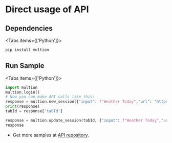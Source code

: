 # Direct usage of API
## Dependencies

 
<Tabs items={['Python']}>
  <Tab>
  ```python copy
  pip install multion
  ```
  </Tab>
</Tabs>

## Run Sample

 
<Tabs items={['Python']}>
  <Tab>
  ```python copy
  import multion
  multion.login()
  # Now you can make API calls like this:
  response = multion.new_session({"input": f"Weather Today","url": "https://www.google.com"})
  print(response)
  tabId = response['tabId']
  ```
  ```python copy
  response = multion.update_session(tabId, {"input": f"Weather Today","url": "https://www.google.com"})
  response
  ```
  </Tab>
</Tabs>

- Get more samples at [API repository](https://github.com/MULTI-ON/api).


